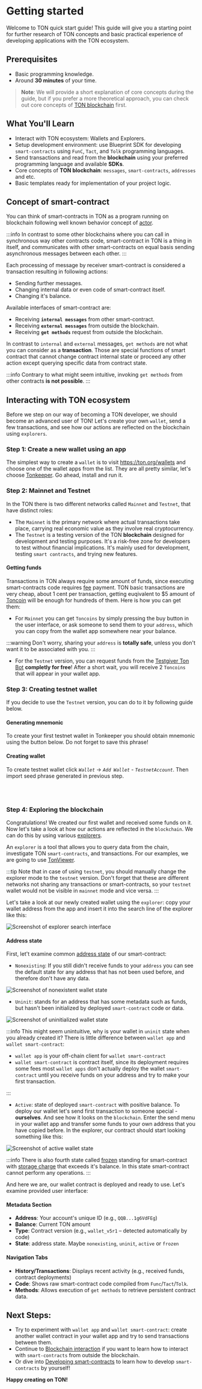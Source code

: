 
# Getting started

Welcome to TON quick start guide! This guide will give you a starting point for further research of TON concepts and basic practical experience of developing applications with the TON ecosystem.

## Prerequisites

- Basic programming knowledge.
- Around __30 minutes__ of your time.

> **Note**: We will provide a short explanation of core concepts during the guide, but if you prefer a more theoretical approach, you can check out core concepts of [TON blockchain](/v3/concepts/dive-into-ton/ton-blockchain/blockchain-of-blockchains) first.

## What You'll Learn

- Interact with TON ecosystem: Wallets and Explorers.
- Setup development environment: use Blueprint SDK for developing `smart-contracts` using `FunC`, `Tact`, and `Tolk` programming languages.
- Send transactions and read from the **blockchain** using your preferred programming language and available **SDKs**.
- Core concepts of **TON blockchain**: `messages`, `smart-contracts`, `addresses` and etc.
- Basic templates ready for implementation of your project logic.

## Concept of smart-contract

You can think of smart-contracts in TON as a program running on blockchain following well known behavior concept of [actor](/v3/concepts/dive-into-ton/ton-blockchain/blockchain-of-blockchains#single-actor). 

:::info
In contrast to some other blockchains where you can call in synchronous way other contracts code, smart-contract in TON is a thing in itself, and communicates with other smart-contracts on equal basis sending asynchronous messages between each other. 
:::

Each processing of message by receiver smart-contract is considered a transaction resulting in following actions:
 - Sending further messages.
 - Changing internal data or even code of smart-contract itself.
 - Changing it's balance.

Available interfaces of smart-contract are:
 - Receiving **`internal messages`** from other smart-contract.
 - Receiving **`external messages`** from outside the blockchain.
 - Receiving **`get methods`** request from outside the blockchain.

In contrast to `internal` and `external` messages, `get methods` are not what you can consider as a **transaction**. Those are special functions of smart contract that cannot change contract internal state or proceed any other action except querying specific data from contract state. 

:::info
Contrary to what might seem intuitive, invoking `get methods` from other contracts **is not possible**.
:::

## Interacting with TON ecosystem

Before we step on our way of becoming a TON developer, we should become an advanced user of TON! Let's create your own `wallet`, send a few transactions, and see how our actions are reflected on the blockchain using `explorers`.

### Step 1: Create a new wallet using an app

The simplest way to create a `wallet` is to visit https://ton.org/wallets and choose one of the wallet apps from the list. They are all pretty similar, let's choose [Tonkeeper](https://tonkeeper.com/). Go ahead, install and run it.

### Step 2: Mainnet and Testnet

In the TON there is two different networks called `Mainnet` and `Testnet`, that have distinct roles:
 - The `Mainnet` is the primary network where actual transactions take place, carrying real economic value as they involve real cryptocurrency. 
 - The `Testnet` is a testing version of the TON **blockchain** designed for development and testing purposes. It's a risk-free zone for developers to test without financial implications. It's mainly used for development, testing `smart contracts`, and trying new features.

#### Getting funds

Transactions in TON always require some amount of funds, since executing smart-contracts code requires [fee](/v3/documentation/smart-contracts/transaction-fees/fees/) payment. TON basic transactions are very cheap, about 1 cent per transaction, getting euqivalent to $5 amount of [Toncoin](/v3/documentation/dapps/defi/coins) will be enough for hundreds of them. Here is how you can get them:

 - For `Mainnet` you can get `Toncoins` by simply pressing the buy button in the user interface, or ask someone to send them to your `address`, which you can copy from the wallet app somewhere near your balance. 

:::warning
 Don't worry, sharing your `address` is **totally safe**, unless you don't want it to be associated with you.
:::

 - For the `Testnet` version, you can request funds from the [Testgiver Ton Bot](https://t.me/testgiver_ton_bot) **completly for free**! After a short wait, you will receive 2 `Toncoins` that will appear in your wallet app.

### Step 3: Creating testnet wallet

If you decide to use the `Testnet` version, you can do to it by following guide below.

#### Generating mnemonic

To create your first testnet wallet in Tonkeeper you should obtain mnemonic using the button below. Do not forget to save this phrase!

<MnemonicGenerator />

#### Creating wallet

To create testnet wallet click *`Wallet`* -> *`Add Wallet`* - *`TestnetAccount`*. Then import seed phrase generated in previous step.

<div style={{display: 'flex', justifyContent: 'center', gap: '20px', flexWrap: 'wrap', marginBottom: '30px'}}>
  <br/>
  <ThemedImage
    height='600px'
    alt=""
    sources={{
      light: '/img/tutorials/quick-start/tonkeeper-light.jpg?raw=true',
      dark: '/img/tutorials/quick-start/tonkeeper-dark.jpg?raw=true',
    }}
  />
  <br/>
</div>


### Step 4: Exploring the blockchain

Congratulations! We created our first wallet and received some funds on it. Now let's take a look at how our actions are reflected in the `blockchain`. We can do this by using various [explorers](https://ton.app/explorers). 

An `explorer` is a tool that allows you to query data from the chain, investigate TON `smart-contracts`, and transactions. For our examples, we are going to use [TonViewer](https://tonviewer.com/).

:::tip
Note that in case of using `testnet`, you should manually change the explorer mode to the `testnet` version. Don't forget that these are different networks not sharing any transactions or smart-contracts, so your `testnet` wallet would not be visible in `mainnet` mode and vice versa.
:::

Let's take a look at our newly created wallet using the `explorer`: copy your wallet address from the app and insert it into the search line of the explorer like this:

<div style={{marginBottom: '30px'}}>
  <img src="/img/tutorials/quick-start/explorer1.png" alt="Screenshot of explorer search interface"/>
</div>

#### Address state

First, let't examine common [address state](/v3/documentation/smart-contracts/addresses/#addresses-state) of our smart-contract:

 - `Nonexisting`: If you still didn't receive funds to your `address` you can see the default state for any address that has not been used before, and therefore don't have any data. 

<div style={{marginBottom: '30px'}}>
  <img src="/img/tutorials/quick-start/nonexist.png" alt="Screenshot of nonexistent wallet state"/>
</div>

 - `Uninit`: stands for an address that has some metadata such as funds, but hasn't been initialized by deployed `smart-contract` code or data.

<div style={{marginBottom: '30px'}}>
  <img src="/img/tutorials/quick-start/uninit.png" alt="Screenshot of uninitialized wallet state"/>
</div>

:::info
This might seem unintuitive, why is your wallet in `uninit` state when you already created it? There is little difference between `wallet app` and `wallet smart-contract`:

- `wallet app` is your off-chain client for `wallet smart-contract`
- `wallet smart-contract` is contract itself, since its deployment requires some fees most `wallet apps` don't actually deploy the wallet `smart-contract` until you receive funds on your address and try to make your first transaction.

:::

- `Active`: state of deployed `smart-contract` with positive balance. To deploy our wallet let's send first transaction to someone special - **ourselves**. And see how it looks on the `blockchain`. Enter the send menu in your wallet app and transfer some funds to your own address that you have copied before. In the explorer, our contract should start looking something like this:

<div style={{marginBottom: '30px'}}>
  <img src="/img/tutorials/quick-start/active.png" alt="Screenshot of active wallet state"/>
</div>

:::info
There is also fourth state called [frozen](/v3/documentation/smart-contracts/transaction-fees/fees-low-level#storage-fee) standing for smart-contract with [storage charge](/v3/documentation/smart-contracts/transaction-fees/fees-low-level#storage-fee) that exceeds it's balance. In this state smart-contract cannot perform any operations.
:::

And here we are, our wallet contract is deployed and ready to use. Let's examine provided user interface:

#### Metadata Section
- **Address**: Your account's unique ID (e.g., `QQB...1g6VdFEg`)
- **Balance**: Current TON amount
- **Type**: Contract version (e.g., `wallet_v5r1` – detected automatically by code)
- **State**: address state. Maybe `nonexisting`, `uninit`, `active` or `frozen`

#### Navigation Tabs
- **History/Transactions**: Displays recent activity (e.g., received funds, contract deployments)
- **Code**: Shows raw smart-contract code compiled from `Func`/`Tact`/`Tolk`.
- **Methods**: Allows execution of `get methods` to retrieve persistent contract data.

## Next Steps:

 - Try to experiment with `wallet app` and `wallet smart-contract`: create another wallet contract in your wallet app and try to send transactions between them.
 - Continue to [Blockchain interaction](/v3/guidelines/quick-start/blockchain-interaction/reading-from-network) if you want to learn how to interact with `smart-contracts` from outside the blockchain.
 - Or dive into [Developing smart-contracts](/v3/guidelines/quick-start/developing-smart-contracts/setup-environment) to learn how to develop `smart-contracts` by yourself!

**Happy creating on TON!**

